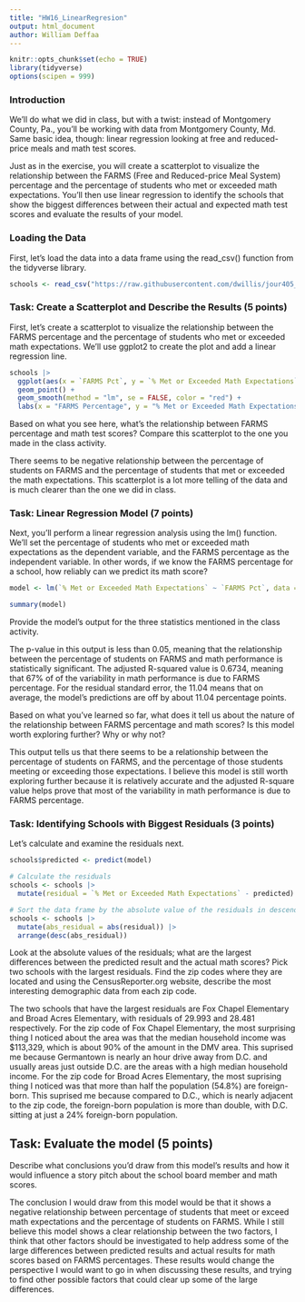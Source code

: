 ```yaml
---
title: "HW16_LinearRegresion"
output: html_document
author: William Deffaa
---
```


```r
knitr::opts_chunk$set(echo = TRUE)
library(tidyverse)
options(scipen = 999)
```

### Introduction

We'll do what we did in class, but with a twist: instead of Montgomery County, Pa., you'll be working with data from Montgomery County, Md. Same basic idea, though: linear regression looking at free and reduced-price meals and math test scores.

Just as in the exercise, you will create a scatterplot to visualize the relationship between the FARMS (Free and Reduced-price Meal System) percentage and the percentage of students who met or exceeded math expectations. You'll then use linear regression to identify the schools that show the biggest differences between their actual and expected math test scores and evaluate the results of your model.

### Loading the Data

First, let's load the data into a data frame using the read_csv() function from the tidyverse library.

```r
schools <- read_csv("https://raw.githubusercontent.com/dwillis/jour405_files/refs/heads/main/montgomery_md.csv")
```
### Task: Create a Scatterplot and Describe the Results (5 points)

First, let's create a scatterplot to visualize the relationship between the FARMS percentage and the percentage of students who met or exceeded math expectations. We'll use ggplot2 to create the plot and add a linear regression line.

```r
schools |>
  ggplot(aes(x = `FARMS Pct`, y = `% Met or Exceeded Math Expectations`)) +
  geom_point() +
  geom_smooth(method = "lm", se = FALSE, color = "red") +
  labs(x = "FARMS Percentage", y = "% Met or Exceeded Math Expectations", title = "Scatterplot of Math Expectations vs FARMS Percentage")
```
Based on what you see here, what's the relationship between FARMS percentage and math test scores? Compare this scatterplot to the one you made in the class activity.

There seems to be negative relationship between the percentage of students on FARMS and the percentage of students that met or exceeded the math expectations. This scatterplot is a lot more telling of the data and is much clearer than the one we did in class. 


### Task: Linear Regression Model (7 points)

Next, you'll perform a linear regression analysis using the lm() function. We'll set the percentage of students who met or exceeded math expectations as the dependent variable, and the FARMS percentage as the independent variable. In other words, if we know the FARMS percentage for a school, how reliably can we predict its math score?

```r
model <- lm(`% Met or Exceeded Math Expectations` ~ `FARMS Pct`, data = schools)

summary(model)
```

Provide the model's output for the three statistics mentioned in the class activity.

The p-value in this output is less than 0.05, meaning that the relationship between the percentage of students on FARMS and math performance is statistically significant. The adjusted R-squared value is 0.6734, meaning that 67% of of the variability in math performance is due to FARMS percentage. For the residual standard error, the 11.04 means that on average, the model's predictions are off by about 11.04 percentage points.   

Based on what you've learned so far, what does it tell us about the nature of the relationship between FARMS percentage and math scores? Is this model worth exploring further? Why or why not?

This output tells us that there seems to be a relationship between the percentage of students on FARMS, and the percentage of those students meeting or exceeding those expectations. I believe this model is still worth exploring further because it is relatively accurate and the adjusted R-square value helps prove that most of the variability in math performance is due to FARMS percentage. 

### Task: Identifying Schools with Biggest Residuals (3 points)

Let's calculate and examine the residuals next. 

```r
schools$predicted <- predict(model)

# Calculate the residuals
schools <- schools |> 
  mutate(residual = `% Met or Exceeded Math Expectations` - predicted)

# Sort the data frame by the absolute value of the residuals in descending order
schools <- schools |>
  mutate(abs_residual = abs(residual)) |>
  arrange(desc(abs_residual))

```

Look at the absolute values of the residuals; what are the largest differences between the predicted result and the actual math scores? Pick two schools with the largest residuals. Find the zip codes where they are located and using the CensusReporter.org website, describe the most interesting demographic data from each zip code.

The two schools that have the largest residuals are Fox Chapel Elementary and Broad Acres Elementary, with residuals of 29.993 and 28.481 respectively. For the zip code of Fox Chapel Elementary, the most surprising thing I noticed about the area was that the median household income was $113,329, which is about 90% of the amount in the DMV area. This suprised me because Germantown is nearly an hour drive away from D.C. and usually areas just outside D.C. are the areas with a high median household income. For the zip code for Broad Acres Elementary, the most suprising thing I noticed was that more than half the population (54.8%) are foreign-born. This suprised me because compared to D.C., which is nearly adjacent to the zip code, the foreign-born population is more than double, with D.C. sitting at just a 24% foreign-born population.  

## Task: Evaluate the model (5 points)

Describe what conclusions you'd draw from this model's results and how it would influence a story pitch about the school board member and math scores.

The conclusion I would draw from this model would be that it shows a negative relationship between percentage of students that meet or exceed math expectations and the percentage of students on FARMS. While I still believe this model shows a clear relationship between the two factors, I think that other factors should be investigated to help address some of the large differences between predicted results and actual results for math scores based on FARMS percentages. These results would change the perspective I would want to go in when discussing these results, and trying to find other possible factors that could clear up some of the large differences.
